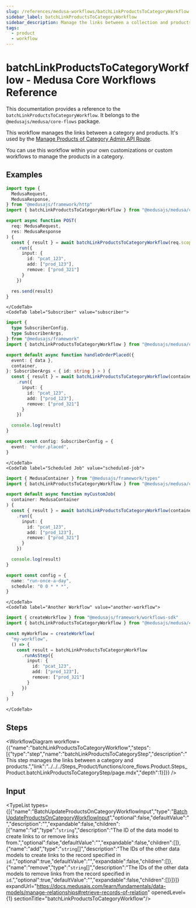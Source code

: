 ```yaml
---
slug: /references/medusa-workflows/batchLinkProductsToCategoryWorkflow
sidebar_label: batchLinkProductsToCategoryWorkflow
sidebar_description: Manage the links between a collection and products.
tags:
  - product
  - workflow
---
```



# batchLinkProductsToCategoryWorkflow - Medusa Core Workflows Reference

This documentation provides a reference to the `batchLinkProductsToCategoryWorkflow`. It belongs to the `@medusajs/medusa/core-flows` package.

This workflow manages the links between a category and products. It's used by the
[Manage Products of Category Admin API Route](https://docs.medusajs.com/api/admin#product-categories\_postproductcategoriesidproducts).

You can use this workflow within your own customizations or custom workflows to manage the products in a category.

<SourceCodeLink link="https://github.com/medusajs/medusa/blob/e09fd61a8f649959a6c0819c1d867abf05ae0dc4/packages/core/core-flows/src/product/workflows/batch-products-in-category.ts#L27" />

## Examples

<CodeTabs group="workflow-exection">
    <CodeTab label="API Route" value="api-route">
    
```ts title="src/api/workflow/route.ts"
import type {
  MedusaRequest,
  MedusaResponse,
} from "@medusajs/framework/http"
import { batchLinkProductsToCategoryWorkflow } from "@medusajs/medusa/core-flows"

export async function POST(
  req: MedusaRequest,
  res: MedusaResponse
) {
  const { result } = await batchLinkProductsToCategoryWorkflow(req.scope)
    .run({
      input: {
        id: "pcat_123",
        add: ["prod_123"],
        remove: ["prod_321"]
      }
    })

  res.send(result)
}
```

    </CodeTab>
    <CodeTab label="Subscriber" value="subscriber">
    
```ts title="src/subscribers/order-placed.ts"
import {
  type SubscriberConfig,
  type SubscriberArgs,
} from "@medusajs/framework"
import { batchLinkProductsToCategoryWorkflow } from "@medusajs/medusa/core-flows"

export default async function handleOrderPlaced({
  event: { data },
  container,
}: SubscriberArgs < { id: string } > ) {
  const { result } = await batchLinkProductsToCategoryWorkflow(container)
    .run({
      input: {
        id: "pcat_123",
        add: ["prod_123"],
        remove: ["prod_321"]
      }
    })

  console.log(result)
}

export const config: SubscriberConfig = {
  event: "order.placed",
}
```

    </CodeTab>
    <CodeTab label="Scheduled Job" value="scheduled-job">
    
```ts title="src/jobs/message-daily.ts"
import { MedusaContainer } from "@medusajs/framework/types"
import { batchLinkProductsToCategoryWorkflow } from "@medusajs/medusa/core-flows"

export default async function myCustomJob(
  container: MedusaContainer
) {
  const { result } = await batchLinkProductsToCategoryWorkflow(container)
    .run({
      input: {
        id: "pcat_123",
        add: ["prod_123"],
        remove: ["prod_321"]
      }
    })

  console.log(result)
}

export const config = {
  name: "run-once-a-day",
  schedule: "0 0 * * *",
}
```

    </CodeTab>
    <CodeTab label="Another Workflow" value="another-workflow">
    
```ts title="src/workflows/my-workflow.ts"
import { createWorkflow } from "@medusajs/framework/workflows-sdk"
import { batchLinkProductsToCategoryWorkflow } from "@medusajs/medusa/core-flows"

const myWorkflow = createWorkflow(
  "my-workflow",
  () => {
    const result = batchLinkProductsToCategoryWorkflow
      .runAsStep({
        input: {
          id: "pcat_123",
          add: ["prod_123"],
          remove: ["prod_321"]
        }
      })
  }
)
```

    </CodeTab>
  </CodeTabs>

## Steps

<WorkflowDiagram workflow={{"name":"batchLinkProductsToCategoryWorkflow","steps":[{"type":"step","name":"batchLinkProductsToCategoryStep","description":"This step manages the links between a category and products.","link":"../../../Steps_Product/functions/core_flows.Product.Steps_Product.batchLinkProductsToCategoryStep/page.mdx","depth":1}]}} />

## Input

<TypeList types={[{"name":"BatchUpdateProductsOnCategoryWorkflowInput","type":"[BatchUpdateProductsOnCategoryWorkflowInput](../../../../../types/WorkflowTypes/ProductCategoryWorkflow/interfaces/types.WorkflowTypes.ProductCategoryWorkflow.BatchUpdateProductsOnCategoryWorkflowInput/page.mdx)","optional":false,"defaultValue":"","description":"","expandable":false,"children":[{"name":"id","type":"`string`","description":"The ID of the data model to create links to or remove links from.","optional":false,"defaultValue":"","expandable":false,"children":[]},{"name":"add","type":"`string`[]","description":"The IDs of the other data models to create links to the record specified in `id`.","optional":true,"defaultValue":"","expandable":false,"children":[]},{"name":"remove","type":"`string`[]","description":"The IDs of the other data models to remove links from the record specified in `id`.","optional":true,"defaultValue":"","expandable":false,"children":[]}]}]} expandUrl="https://docs.medusajs.com/learn/fundamentals/data-models/manage-relationships#retrieve-records-of-relation" openedLevel={1} sectionTitle="batchLinkProductsToCategoryWorkflow"/>
